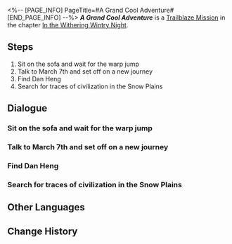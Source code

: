 <%-- [PAGE_INFO]
PageTitle=#A Grand Cool Adventure#
[END_PAGE_INFO] --%>
{{Stub|Dialogue.}}
{{Mission Infobox
|id            = 1010002
|title         = 
|image         = {{subst:void|<!--$UPLOAD:<<SpriteOutput/Chronicle/1010002_f.png>-<Mission A Grand Cool Adventure Stelle.png>-<Fate's Atlas Images>>-->}}{{subst:void|<!--$UPLOAD:<<SpriteOutput/Chronicle/1010002_m.png>-<Mission A Grand Cool Adventure Caelus.png>-<Fate's Atlas Images>>-->}}
<gallery>
Mission A Grand Cool Adventure Stelle.png|Stelle
Mission A Grand Cool Adventure Caelus.png|Caelus
</gallery>
|type          = Trailblaze
|event_name    = 
|chapter       = In the Withering Wintry Night
|requirements  = [[Trailblaze Mission]] ''[[Drifting Between the Stars]]'' completed
|summary       = Your first stop as a Trailblazer is an icy planet called Jarilo-VI.<br />Filled with anticipation, you embark on your journey alongside March 7th and Dan Heng.
|characters    = Trailblazer
|startLocation = [[Astral Express]] - [[Parlor Car]]
|world         = Astral Express
|area          = Parlor Car
|prev          = Drifting Between the Stars
|next          = Travelers on a Winter Night
|rewards       = Trailblaze EXP*200; Travel Encounters*8; Credit*6,000
}}
'''''A Grand Cool Adventure''''' is a [[Trailblaze Mission]] in the chapter [[In the Withering Wintry Night]].

==Steps==
# Sit on the sofa and wait for the warp jump
# Talk to March 7th and set off on a new journey
# Find Dan Heng
# Search for traces of civilization in the Snow Plains

<!--
==Gameplay Notes==

--><!--
==Trial Character==

-->
==Dialogue==
{{Stub Dialogue}}

===Sit on the sofa and wait for the warp jump===
{{Mission Description|type=trailblaze|location=Parlor Car|You board the Astral Express and become acquainted with a group of companions who may not always get along, but are all at least friendly.<br />A journey with an unknown destination between the stars is about to begin. Maybe you really did accidentally stumble upon some set of a Sci-Fi movie.<br />Conductor Pom-Pom announces that the warp jump is about to begin &mdash; seeing that you're still new to interstellar travel, best you find a seat and hang on tight.}}
{{Dialogue Start}}
:{{tx}}
{{Dialogue End}}

===Talk to March 7th and set off on a new journey===
{{Mission Description|type=trailblaze|location=Parlor Car|update|The Express runs aground in the outer space of a white planet. According to Himeko, the effects of the Stellaron are what's obstructing the Express' path forward.<br />If you wish to continue the journey, you must clear out the obstruction caused by the Stellaron.<br />An expedition team of three youngsters has been put together and none of you can wait to set off on this trailblazing expedition... At least March 7th thinks so.}}
{{Dialogue Start}}
:{{tx}}
{{Dialogue End}}

===Find Dan Heng===
{{Mission Description|type=trailblaze|location=Parlor Car|update|The Express runs aground in the outer space of a white planet. According to Himeko, the effects of the Stellaron are what's obstructing the Express' path forward.<br />If you wish to continue the journey, you must clear out the obstruction caused by the Stellaron.<br />Himeko wants you to talk to Dan Heng and hopes the three of you can team up to complete this trailblazing expedition on Jarilo-VI.}}
{{Dialogue Start}}
:{{tx}}
{{Dialogue End}}

===Search for traces of civilization in the Snow Plains===
{{Mission Description|type=trailblaze|location=Outlying Snow Plains|update|You land on Jarilo-VI safely, but now find yourselves standing in frigid winds among barren snowfields stretching as far as the eye can see.<br />Feeling stuck, you recall Himeko's words: Successful trailblazers must learn to explore, understand, establish, and connect... Maybe this is what exploring looks like.<br />In any event, your options are now clear: Push through the snow or wait for the Stellaron to miraculously appear by itself.}}
{{Dialogue Start}}
:{{tx}}
{{Dialogue End}}

==Other Languages==
{{Other Languages
|en   = A Grand Cool Adventure
|zhs  = 激「冻」人心的大冒险
|zht  = 激「凍」人心的大冒險
|ja   = 激凍の大冒険
|ko   = 극한의 대모험
|es   = Una gran aventura congelada
|fr   = La fraîcheur d'une grande aventure
|ru   = Оледенительное приключение
|th   = การผจญภัยที่แสน "เยือกเย็น"
|vi   = Cuộc Phiêu Lưu Giá Rét
|de   = Ein großes cooles Abenteuer
|id   = Petualangan yang "Membekukan" Hati
|pt   = Uma Grande Aventura
}}

==Change History==
{{Change History|1.0}}

